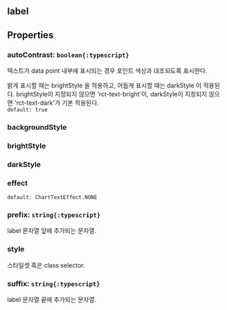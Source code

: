 ## label

## Properties

### autoContrast: `boolean{:typescript}`
텍스트가 data point 내부에 표시되는 경우 포인트 색상과 대조되도록 표시한다.


밝게 표시할 때는  brightStyle 을 적용하고,
어둡게 표시할 때는  darkStyle 이 적용된다.
brightStyle이 지정되지 않으면 'rct-text-bright'이,
darkStyle이 지정되지 않으면 'rct-text-dark'가 기본 적용된다.  
`default: true`  

### backgroundStyle

### brightStyle

### darkStyle

### effect
`default: ChartTextEffect.NONE`  

### prefix: `string{:typescript}`
label 문자열 앞에 추가되는 문자열.  

### style
스타일셋 혹은 class selector.  

### suffix: `string{:typescript}`
label 문자열 끝에 추가되는 문자열.  
